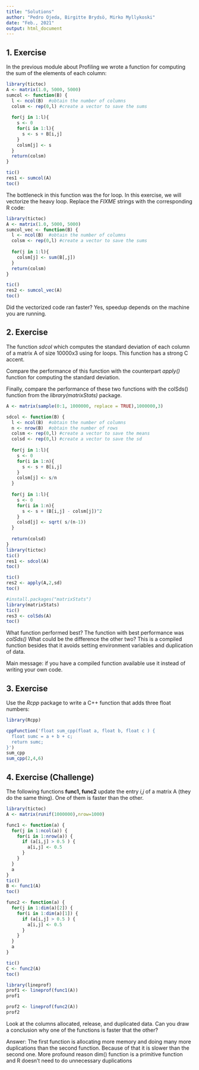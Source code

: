 ```yaml
---
title: "Solutions"
author: "Pedro Ojeda, Birgitte Brydsö, Mirko Myllykoski"
date: "Feb., 2021"
output: html_document
---
```



## 1. Exercise

In the previous module about Profiling we wrote a function for computing the sum of the elements of each column:

```r
library(tictoc)
A <- matrix(1.0, 5000, 5000)
sumcol <- function(B) {
  l <- ncol(B)  #obtain the number of columns
  colsm <- rep(0,l) #create a vector to save the sums
  
  for(j in 1:l){  
    s <- 0
    for(i in 1:l){
      s <- s + B[i,j]
    }
    colsm[j] <- s
  }
  return(colsm)
}

tic()
res1 <- sumcol(A)
toc()
```

The bottleneck in this function was the for loop. In this exercise, we will vectorize the heavy loop.
Replace the *FIXME* strings with the corresponding R code:

```r
library(tictoc)
A <- matrix(1.0, 5000, 5000)
sumcol_vec <- function(B) {
  l <- ncol(B)  #obtain the number of columns
  colsm <- rep(0,l) #create a vector to save the sums
  
  for(j in 1:l){  
    colsm[j] <- sum(B[,j])
  }
  return(colsm)
}

tic()
res2 <- sumcol_vec(A)
toc()
```

Did the vectorized code ran faster? Yes, speedup depends on the machine you are running.

## 2. Exercise

The function *sdcol* which computes the standard deviation of each column of a matrix A of size 
10000x3 using for loops. This function has a strong C accent. 

Compare the performance of this function with the counterpart *apply()* function for computing 
the standard deviation. 

Finally, compare the performance of these two functions with the colSds() function from the 
*library(matrixStats)* package.


```r
A <- matrix(sample(0:1, 1000000, replace = TRUE),1000000,3)

sdcol <- function(B) {
  l <- ncol(B)  #obtain the number of columns
  n <- nrow(B)  #obtain the number of rows
  colsm <- rep(0,l) #create a vector to save the means
  colsd <- rep(0,l) #create a vector to save the sd
  
  for(j in 1:l){  
    s <- 0
    for(i in 1:n){
      s <- s + B[i,j]
    }
    colsm[j] <- s/n
  }
  
  for(j in 1:l){  
    s <- 0
    for(i in 1:n){
      s <- s + (B[i,j] - colsm[j])^2
    }
    colsd[j] <- sqrt( s/(n-1))
  }
  
  return(colsd)
}
library(tictoc)
tic()
res1 <- sdcol(A)
toc()

tic()
res2 <- apply(A,2,sd)
toc()

#install.packages("matrixStats")
library(matrixStats)
tic()
res3 <- colSds(A)
toc()
```

What function performed best? The function with best performance was *colSds()*
What could be the difference the other two? This is a compiled function besides that it avoids
setting environment variables and duplication of data.

Main message: if you have a compiled function available use it instead of writing your own code.



## 3. Exercise

Use the *Rcpp* package to write a C++ function that adds three float numbers:

```r
library(Rcpp)

cppFunction('float sum_cpp(float a, float b, float c ) {
  float sumc = a + b + c;
  return sumc;
}')
sum_cpp
sum_cpp(2,4,6)
```

## 4. Exercise (Challenge)

The following functions **func1, func2** update the entry *i,j* of a matrix A (they do the same thing).
One of them is faster than the other. 

```r
library(tictoc)
A <- matrix(runif(1000000),nrow=1000)

func1 <- function(a) {
  for(j in 1:ncol(a)) {
    for(i in 1:nrow(a)) {
      if (a[i,j] > 0.5 ) {
        a[i,j] <- 0.5
      }
    }
  }
  a
}
tic()
B <- func1(A)
toc()

func2 <- function(a) {
  for(j in 1:dim(a)[2]) {
    for(i in 1:dim(a)[1]) {
      if (a[i,j] > 0.5 ) {
        a[i,j] <- 0.5
      }
    }
  }
  a
}

tic()
C <- func2(A)
toc()

```

```r
library(lineprof)
prof1 <- lineprof(func1(A))
prof1

prof2 <- lineprof(func2(A))
prof2
```

Look at the columns allocated, release, and duplicated data. Can you draw a conclusion why one 
of the functions is faster that the other?

Answer: The first function is allocating more memory and doing many more duplications than the
second function. Because of that it is slower than the second one. More profound reason dim() function is a primitive function and R doesn't need
to do unnecessary duplications
